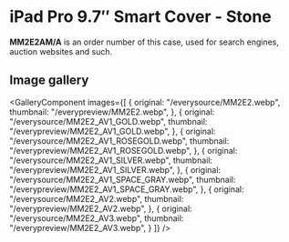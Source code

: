 
# iPad Pro 9.7″ Smart Cover - Stone

<Callout type='info' emoji='👉🏻'>**MM2E2AM/A** is an order number of this case, used for search engines, auction websites and such.</Callout>

## Image gallery

<GalleryComponent
    images={[
      {
        original: "/everysource/MM2E2.webp",
        thumbnail: "/everypreview/MM2E2.webp",
      },
      {
        original: "/everysource/MM2E2_AV1_GOLD.webp",
        thumbnail: "/everypreview/MM2E2_AV1_GOLD.webp",
      },
      {
        original: "/everysource/MM2E2_AV1_ROSEGOLD.webp",
        thumbnail: "/everypreview/MM2E2_AV1_ROSEGOLD.webp",
      },
      {
        original: "/everysource/MM2E2_AV1_SILVER.webp",
        thumbnail: "/everypreview/MM2E2_AV1_SILVER.webp",
      },
      {
        original: "/everysource/MM2E2_AV1_SPACE_GRAY.webp",
        thumbnail: "/everypreview/MM2E2_AV1_SPACE_GRAY.webp",
      },
      {
        original: "/everysource/MM2E2_AV2.webp",
        thumbnail: "/everypreview/MM2E2_AV2.webp",
      },
      {
        original: "/everysource/MM2E2_AV3.webp",
        thumbnail: "/everypreview/MM2E2_AV3.webp",
      }
    ]}
  />
